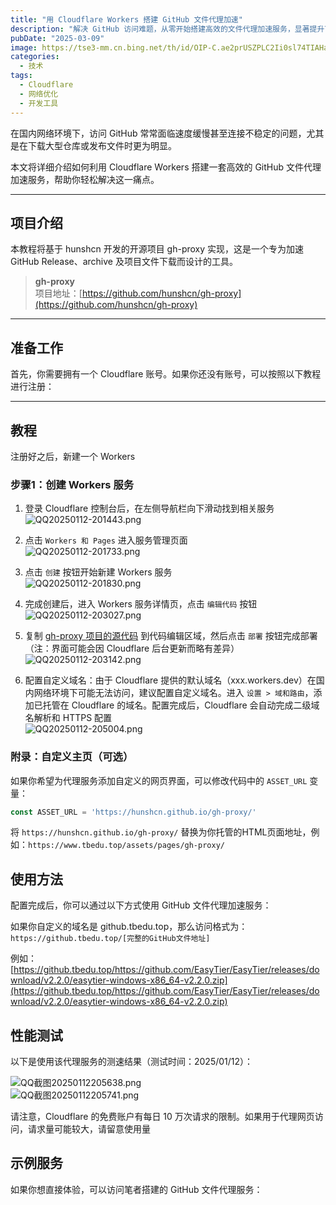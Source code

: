 ```yaml
---
title: "用 Cloudflare Workers 搭建 GitHub 文件代理加速"
description: "解决 GitHub 访问难题，从零开始搭建高效的文件代理加速服务，显著提升下载速度"
pubDate: "2025-03-09"
image: https://tse3-mm.cn.bing.net/th/id/OIP-C.ae2prUSZPLC2Ii0sl74TIAHaEK?rs=1&pid=ImgDetMain
categories:
  - 技术
tags:
  - Cloudflare
  - 网络优化
  - 开发工具
---
```



在国内网络环境下，访问 GitHub 常常面临速度缓慢甚至连接不稳定的问题，尤其是在下载大型仓库或发布文件时更为明显。

本文将详细介绍如何利用 Cloudflare Workers 搭建一套高效的 GitHub 文件代理加速服务，帮助你轻松解决这一痛点。

---

## 项目介绍  

本教程将基于 hunshcn 开发的开源项目 gh-proxy 实现，这是一个专为加速 GitHub Release、archive 及项目文件下载而设计的工具。

> **gh-proxy**  
项目地址：[https://github.com/hunshcn/gh-proxy](https://github.com/hunshcn/gh-proxy)  

---

## 准备工作

首先，你需要拥有一个 Cloudflare 账号。如果你还没有账号，可以按照以下教程进行注册：

<LinkCard
  title="Cloudflare教程：如何注册账户、购买域名、开启免费CDN服务？"
  desc="作者 – 椅栏听风"
  url="https://oyouoo.com/cloudflare-tutorial/"
  img="https://oyouoo.com/wp-content/uploads/2024/12/avatar-logo-150x150.png"
  target="_blank"
/>

---

## 教程

注册好之后，新建一个 Workers

### 步骤1：创建 Workers 服务

1. 登录 Cloudflare 控制台后，在左侧导航栏向下滑动找到相关服务  
![QQ20250112-201443.png](https://www.helloimg.com/i/2025/01/12/6783b29033266.png)

2. 点击 `Workers 和 Pages` 进入服务管理页面  
![QQ20250112-201733.png](https://www.helloimg.com/i/2025/01/12/6783b28f7a17e.png)

3. 点击 `创建` 按钮开始新建 Workers 服务  
![QQ20250112-201830.png](https://www.helloimg.com/i/2025/01/12/6783b29045551.png)

4. 完成创建后，进入 Workers 服务详情页，点击 `编辑代码` 按钮  
![QQ20250112-203027.png](https://www.helloimg.com/i/2025/01/12/6783b5a2d43e0.png)

5. 复制 [gh-proxy 项目的源代码](https://cdn.jsdelivr.net/gh/hunshcn/gh-proxy@master/index.js) 到代码编辑区域，然后点击 `部署` 按钮完成部署（注：界面可能会因 Cloudflare 后台更新而略有差异）  
![QQ20250112-203142.png](https://www.helloimg.com/i/2025/01/12/6783b5a331ede.png)

6. 配置自定义域名：由于 Cloudflare 提供的默认域名（xxx.workers.dev）在国内网络环境下可能无法访问，建议配置自定义域名。进入 `设置 > 域和路由`，添加已托管在 Cloudflare 的域名。配置完成后，Cloudflare 会自动完成二级域名解析和 HTTPS 配置  
![QQ20250112-205004.png](https://www.helloimg.com/i/2025/01/12/6783b9de73733.png)

### 附录：自定义主页（可选）

如果你希望为代理服务添加自定义的网页界面，可以修改代码中的 `ASSET_URL` 变量：

```js
const ASSET_URL = 'https://hunshcn.github.io/gh-proxy/'
```

将 `https://hunshcn.github.io/gh-proxy/` 替换为你托管的HTML页面地址，例如：`https://www.tbedu.top/assets/pages/gh-proxy/`

## 使用方法

配置完成后，你可以通过以下方式使用 GitHub 文件代理加速服务：

如果你自定义的域名是 github.tbedu.top，那么访问格式为：`https://github.tbedu.top/[完整的GitHub文件地址]`

例如：[https://github.tbedu.top/https://github.com/EasyTier/EasyTier/releases/download/v2.2.0/easytier-windows-x86_64-v2.2.0.zip](https://github.tbedu.top/https://github.com/EasyTier/EasyTier/releases/download/v2.2.0/easytier-windows-x86_64-v2.2.0.zip)

## 性能测试

以下是使用该代理服务的测速结果（测试时间：2025/01/12）：

![QQ截图20250112205638.png](https://www.helloimg.com/i/2025/01/12/6783bc021fa38.png)  
![QQ截图20250112205741.png](https://www.helloimg.com/i/2025/01/12/6783bc05ea371.png)  

<Warning>请注意，Cloudflare 的免费账户有每日 10 万次请求的限制。如果用于代理网页访问，请求量可能较大，请留意使用量</Warning>

## 示例服务

如果你想直接体验，可以访问笔者搭建的 GitHub 文件代理服务：

<LinkCard
  title="GitHub下载加速"
  desc="提供稳定可靠的GitHub文件下载加速服务"
  url="https://www.tbedu.top/gh-proxy/"
  img="https://www.helloimg.com/i/2025/01/12/6783841a2aa9e.png"
  target="_blank"
/>